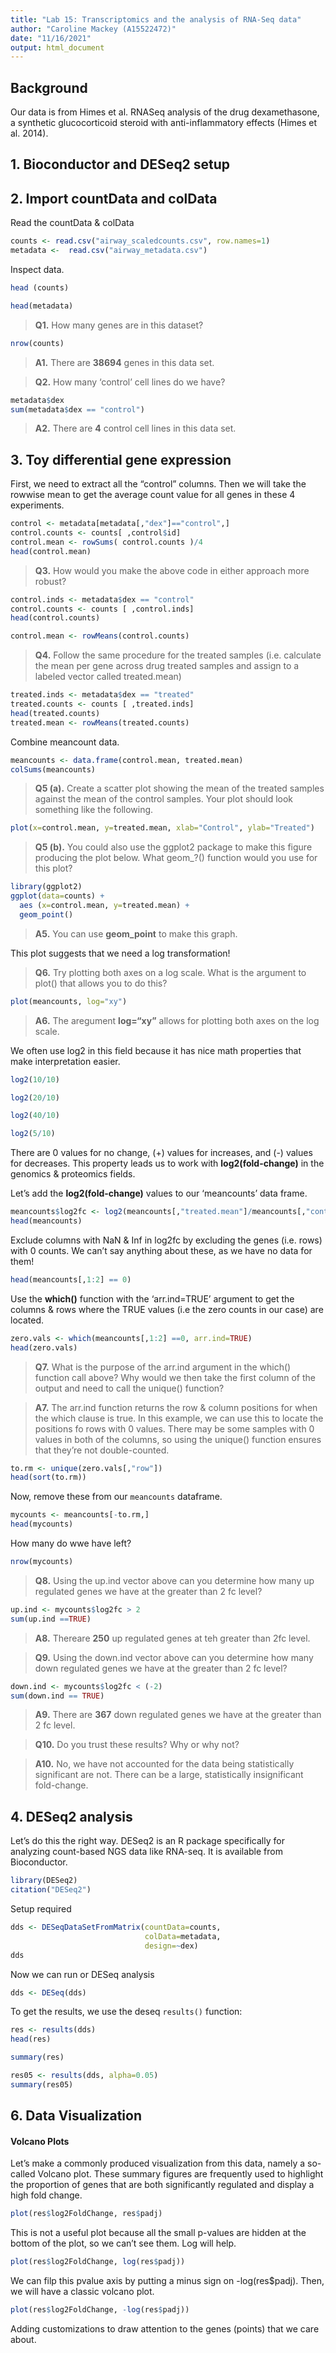 ```yaml
---
title: "Lab 15: Transcriptomics and the analysis of RNA-Seq data"
author: "Caroline Mackey (A15522472)"
date: "11/16/2021"
output: html_document
---
```


## Background

Our data is from Himes et al. RNASeq analysis of the drug dexamethasone, a synthetic glucocorticoid steroid with anti-inflammatory effects (Himes et al. 2014).

## 1. Bioconductor and DESeq2 setup

## 2. Import countData and colData

Read the countData & colData

```r
counts <- read.csv("airway_scaledcounts.csv", row.names=1)
metadata <-  read.csv("airway_metadata.csv")
```

Inspect data.

```r
head (counts)
```

```r
head(metadata)
```

> **Q1.** How many genes are in this dataset?

```r
nrow(counts)
```

> **A1.** There are **38694** genes in this data set.

> **Q2.** How many 'control' cell lines do we have?

```r
metadata$dex
sum(metadata$dex == "control")
```

> **A2.** There are **4** control cell lines in this data set.

## 3. Toy differential gene expression

First, we need to extract all the "control" columns. Then we will take the rowwise mean to get the average count value for all genes in these 4 experiments.

```r
control <- metadata[metadata[,"dex"]=="control",]
control.counts <- counts[ ,control$id]
control.mean <- rowSums( control.counts )/4 
head(control.mean)
```

> **Q3.** How would you make the above code in either approach more robust?

```r
control.inds <- metadata$dex == "control" 
control.counts <- counts [ ,control.inds]
head(control.counts)
```

```r
control.mean <- rowMeans(control.counts)
```

> **Q4.** Follow the same procedure for the treated samples (i.e. calculate the mean per gene across drug treated samples and assign to a labeled vector called treated.mean)

```r
treated.inds <- metadata$dex == "treated" 
treated.counts <- counts [ ,treated.inds]
head(treated.counts)
treated.mean <- rowMeans(treated.counts)
```

Combine meancount data.

```r
meancounts <- data.frame(control.mean, treated.mean)
colSums(meancounts)
```

> **Q5 (a).** Create a scatter plot showing the mean of the treated samples against the mean of the control samples. Your plot should look something like the following.

```r
plot(x=control.mean, y=treated.mean, xlab="Control", ylab="Treated")
```

> **Q5 (b).** You could also use the ggplot2 package to make this figure producing the plot below. What geom\_?() function would you use for this plot?

```r
library(ggplot2)
ggplot(data=counts) + 
  aes (x=control.mean, y=treated.mean) + 
  geom_point() 
```

> **A5.** You can use **geom_point** to make this graph.

This plot suggests that we need a log transformation!

> **Q6.** Try plotting both axes on a log scale. What is the argument to plot() that allows you to do this?

```r
plot(meancounts, log="xy")
```

> **A6.** The aregument **log="xy"** allows for plotting both axes on the log scale.

We often use log2 in this field because it has nice math properties that make interpretation easier.

```r
log2(10/10)
```

```r
log2(20/10)
```

```r
log2(40/10)
```

```r
log2(5/10)
```

There are 0 values for no change, (+) values for increases, and (-) values for decreases. This property leads us to work with **log2(fold-change)** in the genomics & proteomics fields.

Let's add the **log2(fold-change)** values to our 'meancounts' data frame.

```r
meancounts$log2fc <- log2(meancounts[,"treated.mean"]/meancounts[,"control.mean"])
head(meancounts)
```

Exclude columns with NaN & Inf in log2fc by excluding the genes (i.e. rows) with 0 counts. We can't say anything about these, as we have no data for them!

```r
head(meancounts[,1:2] == 0)
```

Use the **which()** function with the 'arr.ind=TRUE' argument to get the columns & rows where the TRUE values (i.e the zero counts in our case) are located.

```r
zero.vals <- which(meancounts[,1:2] ==0, arr.ind=TRUE)
head(zero.vals)
```

> **Q7.** What is the purpose of the arr.ind argument in the which() function call above? Why would we then take the first column of the output and need to call the unique() function?

> **A7.** The arr.ind function returns the row & column positions for when the which clause is true. In this example, we can use this to locate the positions fo rows with 0 values. There may be some samples with 0 values in both of the columns, so using the unique() function ensures that they're not double-counted.

```r
to.rm <- unique(zero.vals[,"row"])
head(sort(to.rm))
```

Now, remove these from our `meancounts` dataframe.

```r
mycounts <- meancounts[-to.rm,]
head(mycounts)
```

How many do wwe have left?

```r
nrow(mycounts)
```

> **Q8.** Using the up.ind vector above can you determine how many up regulated genes we have at the greater than 2 fc level?

```r
up.ind <- mycounts$log2fc > 2
sum(up.ind ==TRUE)
```

> **A8.** Thereare **250** up regulated genes at teh greater than 2fc level.

> **Q9.** Using the down.ind vector above can you determine how many down regulated genes we have at the greater than 2 fc level?

```r
down.ind <- mycounts$log2fc < (-2)
sum(down.ind == TRUE)
```

> **A9.** There are **367** down regulated genes we have at the greater than 2 fc level.

> **Q10.** Do you trust these results? Why or why not?

> **A10.** No, we have not accounted for the data being statistically significant are not. There can be a large, statistically insignificant fold-change.

## 4. DESeq2 analysis

Let's do this the right way. DESeq2 is an R package specifically for analyzing count-based NGS data like RNA-seq. It is available from Bioconductor.

```r
library(DESeq2)
citation("DESeq2")
```

Setup required

```r
dds <- DESeqDataSetFromMatrix(countData=counts, 
                              colData=metadata, 
                              design=~dex)
dds
```

Now we can run or DESeq analysis

```r
dds <- DESeq(dds)
```

To get the results, we use the deseq `results()` function:

```r
res <- results(dds) 
head(res)
```

```r
summary(res)
```

```r
res05 <- results(dds, alpha=0.05) 
summary(res05) 
```

## 6. Data Visualization

#### Volcano Plots

Let's make a commonly produced visualization from this data, namely a so-called Volcano plot. These summary figures are frequently used to highlight the proportion of genes that are both significantly regulated and display a high fold change.

```r
plot(res$log2FoldChange, res$padj)
```

This is not a useful plot because all the small p-values are hidden at the bottom of the plot, so we can't see them. Log will help.

```r
plot(res$log2FoldChange, log(res$padj))
```

We can filp this pvalue axis by putting a minus sign on -log(res\$padj). Then, we will have a classic volcano plot.

```r
plot(res$log2FoldChange, -log(res$padj))
```

Adding customizations to draw attention to the genes (points) that we care about.

